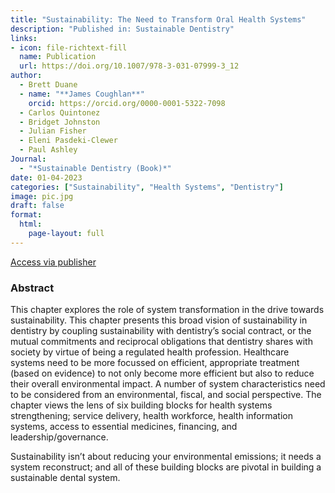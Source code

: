 ```yaml
---
title: "Sustainability: The Need to Transform Oral Health Systems"
description: "Published in: Sustainable Dentistry"
links:
- icon: file-richtext-fill
  name: Publication
  url: https://doi.org/10.1007/978-3-031-07999-3_12
author: 
  - Brett Duane
  - name: "**James Coughlan**"
    orcid: https://orcid.org/0000-0001-5322-7098
  - Carlos Quintonez
  - Bridget Johnston
  - Julian Fisher
  - Eleni Pasdeki-Clewer
  - Paul Ashley 
Journal: 
  - "*Sustainable Dentistry (Book)*"
date: 01-04-2023
categories: ["Sustainability", "Health Systems", "Dentistry"]
image: pic.jpg
draft: false
format: 
  html: 
    page-layout: full
---
```


[Access via publisher](https://doi.org/10.1007/978-3-031-07999-3_12 "Go to publisher website"){.btn .btn-outline-primary .btn role="button"}

### Abstract

This chapter explores the role of system transformation in the drive towards sustainability. This chapter presents this broad vision of sustainability in dentistry by coupling sustainability with dentistry’s social contract, or the mutual commitments and reciprocal obligations that dentistry shares with society by virtue of being a regulated health profession. Healthcare systems need to be more focussed on efficient, appropriate treatment (based on evidence) to not only become more efficient but also to reduce their overall environmental impact. A number of system characteristics need to be considered from an environmental, fiscal, and social perspective. The chapter views the lens of six building blocks for health systems strengthening; service delivery, health workforce, health information systems, access to essential medicines, financing, and leadership/governance.

Sustainability isn’t about reducing your environmental emissions; it needs a system reconstruct; and all of these building blocks are pivotal in building a sustainable dental system.